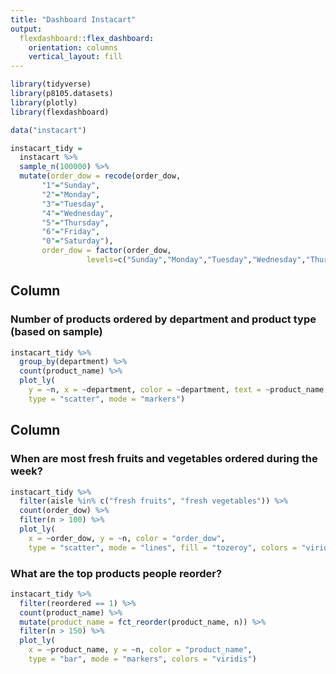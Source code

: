 ```yaml
---
title: "Dashboard Instacart"
output: 
  flexdashboard::flex_dashboard:
    orientation: columns
    vertical_layout: fill
---
```


```r
library(tidyverse)
library(p8105.datasets)
library(plotly)
library(flexdashboard)
```

```r
data("instacart")

instacart_tidy = 
  instacart %>% 
  sample_n(100000) %>%
  mutate(order_dow = recode(order_dow, 
       "1"="Sunday",
       "2"="Monday",
       "3"="Tuesday",
       "4"="Wednesday",
       "5"="Thursday",
       "6"="Friday",
       "0"="Saturday"), 
       order_dow = factor(order_dow, 
                 levels=c("Sunday","Monday","Tuesday","Wednesday","Thursday","Friday","Saturday")))

```


Column {data-width=600}
-----------------------------------------------------------------------

### Number of products ordered by department and product type (based on sample)

```r
instacart_tidy %>% 
  group_by(department) %>%
  count(product_name) %>%
  plot_ly(
    y = ~n, x = ~department, color = ~department, text = ~product_name,
    type = "scatter", mode = "markers")
```

Column {data-width=400}
-----------------------------------------------------------------------

### When are most fresh fruits and vegetables ordered during the week?

```r
instacart_tidy %>% 
  filter(aisle %in% c("fresh fruits", "fresh vegetables")) %>% 
  count(order_dow) %>% 
  filter(n > 100) %>% 
  plot_ly(
    x = ~order_dow, y = ~n, color = "order_dow", 
    type = "scatter", mode = "lines", fill = "tozeroy", colors = "viridis")
```

### What are the top products people reorder?
 
```r
instacart_tidy %>% 
  filter(reordered == 1) %>% 
  count(product_name) %>% 
  mutate(product_name = fct_reorder(product_name, n)) %>% 
  filter(n > 150) %>% 
  plot_ly(
    x = ~product_name, y = ~n, color = "product_name",
    type = "bar", mode = "markers", colors = "viridis")
```


